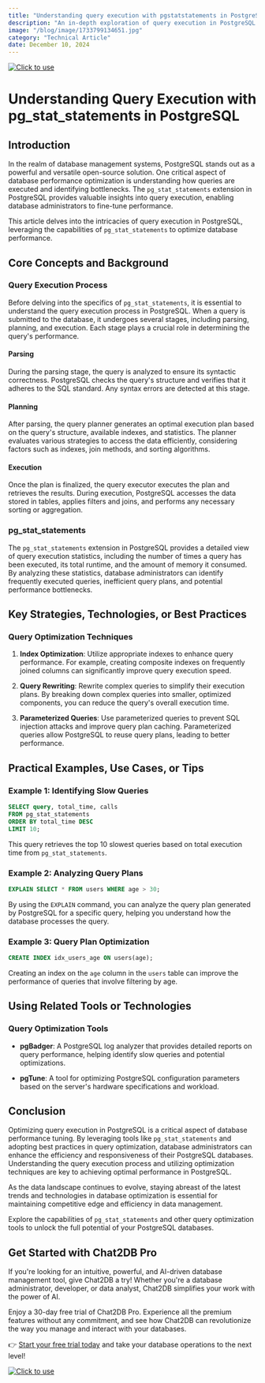 ```yaml
---
title: "Understanding query execution with pgstatstatements in PostgreSQL"
description: "An in-depth exploration of query execution in PostgreSQL using pg_stat_statements for performance optimization."
image: "/blog/image/1733799134651.jpg"
category: "Technical Article"
date: December 10, 2024
---
```

[![Click to use](/image/blog/bg/chat2db1.png)](https://app.chat2db.ai/)
# Understanding Query Execution with pg_stat_statements in PostgreSQL


<Authors date="December 10, 2024">
  <Author name="Ethan Clarke" link="https://chat2db.ai" />
</Authors>

## Introduction

In the realm of database management systems, PostgreSQL stands out as a powerful and versatile open-source solution. One critical aspect of database performance optimization is understanding how queries are executed and identifying bottlenecks. The `pg_stat_statements` extension in PostgreSQL provides valuable insights into query execution, enabling database administrators to fine-tune performance.

This article delves into the intricacies of query execution in PostgreSQL, leveraging the capabilities of `pg_stat_statements` to optimize database performance.

## Core Concepts and Background

### Query Execution Process

Before delving into the specifics of `pg_stat_statements`, it is essential to understand the query execution process in PostgreSQL. When a query is submitted to the database, it undergoes several stages, including parsing, planning, and execution. Each stage plays a crucial role in determining the query's performance.

#### Parsing

During the parsing stage, the query is analyzed to ensure its syntactic correctness. PostgreSQL checks the query's structure and verifies that it adheres to the SQL standard. Any syntax errors are detected at this stage.

#### Planning

After parsing, the query planner generates an optimal execution plan based on the query's structure, available indexes, and statistics. The planner evaluates various strategies to access the data efficiently, considering factors such as indexes, join methods, and sorting algorithms.

#### Execution

Once the plan is finalized, the query executor executes the plan and retrieves the results. During execution, PostgreSQL accesses the data stored in tables, applies filters and joins, and performs any necessary sorting or aggregation.

### pg_stat_statements

The `pg_stat_statements` extension in PostgreSQL provides a detailed view of query execution statistics, including the number of times a query has been executed, its total runtime, and the amount of memory it consumed. By analyzing these statistics, database administrators can identify frequently executed queries, inefficient query plans, and potential performance bottlenecks.

## Key Strategies, Technologies, or Best Practices

### Query Optimization Techniques

1. **Index Optimization**: Utilize appropriate indexes to enhance query performance. For example, creating composite indexes on frequently joined columns can significantly improve query execution speed.

2. **Query Rewriting**: Rewrite complex queries to simplify their execution plans. By breaking down complex queries into smaller, optimized components, you can reduce the query's overall execution time.

3. **Parameterized Queries**: Use parameterized queries to prevent SQL injection attacks and improve query plan caching. Parameterized queries allow PostgreSQL to reuse query plans, leading to better performance.

## Practical Examples, Use Cases, or Tips

### Example 1: Identifying Slow Queries

```sql
SELECT query, total_time, calls
FROM pg_stat_statements
ORDER BY total_time DESC
LIMIT 10;
```

This query retrieves the top 10 slowest queries based on total execution time from `pg_stat_statements`.

### Example 2: Analyzing Query Plans

```sql
EXPLAIN SELECT * FROM users WHERE age > 30;
```

By using the `EXPLAIN` command, you can analyze the query plan generated by PostgreSQL for a specific query, helping you understand how the database processes the query.

### Example 3: Query Plan Optimization

```sql
CREATE INDEX idx_users_age ON users(age);
```

Creating an index on the `age` column in the `users` table can improve the performance of queries that involve filtering by age.

## Using Related Tools or Technologies

### Query Optimization Tools

- **pgBadger**: A PostgreSQL log analyzer that provides detailed reports on query performance, helping identify slow queries and potential optimizations.

- **pgTune**: A tool for optimizing PostgreSQL configuration parameters based on the server's hardware specifications and workload.

## Conclusion

Optimizing query execution in PostgreSQL is a critical aspect of database performance tuning. By leveraging tools like `pg_stat_statements` and adopting best practices in query optimization, database administrators can enhance the efficiency and responsiveness of their PostgreSQL databases. Understanding the query execution process and utilizing optimization techniques are key to achieving optimal performance in PostgreSQL.

As the data landscape continues to evolve, staying abreast of the latest trends and technologies in database optimization is essential for maintaining competitive edge and efficiency in data management.

Explore the capabilities of `pg_stat_statements` and other query optimization tools to unlock the full potential of your PostgreSQL databases.

## Get Started with Chat2DB Pro

If you're looking for an intuitive, powerful, and AI-driven database management tool, give Chat2DB a try! Whether you're a database administrator, developer, or data analyst, Chat2DB simplifies your work with the power of AI.

Enjoy a 30-day free trial of Chat2DB Pro. Experience all the premium features without any commitment, and see how Chat2DB can revolutionize the way you manage and interact with your databases.

👉 [Start your free trial today](https://app.chat2db.ai/) and take your database operations to the next level!

[![Click to use](/image/blog/bg/chat2db.jpg)](https://app.chat2db.ai/)